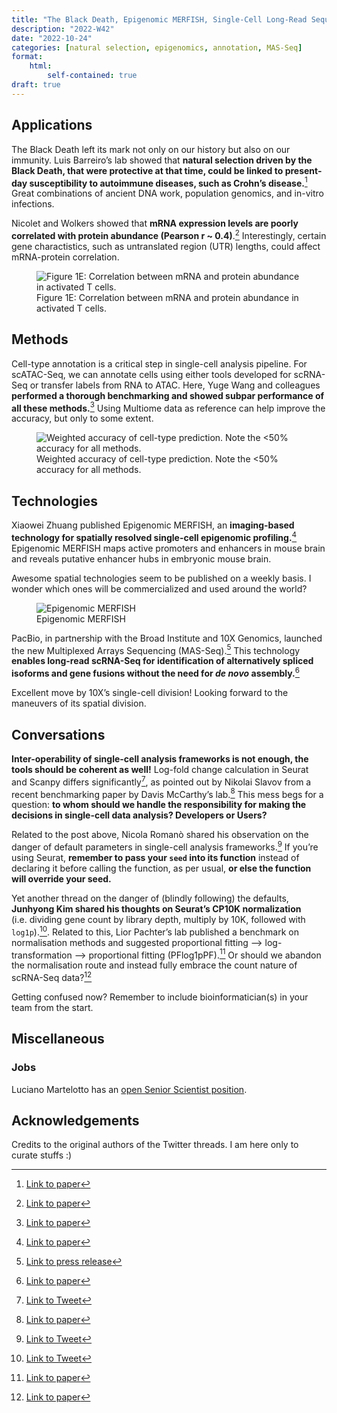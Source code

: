 ```yaml
---
title: "The Black Death, Epigenomic MERFISH, Single-Cell Long-Read Sequencing, Be Mindful of the Defaults, and more"
description: "2022-W42"
date: "2022-10-24"
categories: [natural selection, epigenomics, annotation, MAS-Seq]
format:
    html:
        self-contained: true
draft: true
---
```


## Applications

The Black Death left its mark not only on our history but also on our immunity. Luis Barreiro's lab showed that **natural selection driven by the Black Death, that were protective at that time, could be linked to present-day susceptibility to autoimmune diseases, such as Crohn's disease.**[^1] Great combinations of ancient DNA work, population genomics, and in-vitro infections.
	
[^1]: <a href= https://www.nature.com/articles/s41586-022-05349-x#Fig3">Link to paper</a>

Nicolet and Wolkers showed that **mRNA expression levels are poorly correlated with protein abundance (Pearson r \~ 0.4)**.[^2] Interestingly, certain gene charactistics, such as untranslated region (UTR) lengths, could affect mRNA-protein correlation.

[^2]: <a href=https://journals.plos.org/plosone/article?id=10.1371/journal.pone.0276294#sec015>Link to paper</a>

::: column-margin
![Figure 1E: Correlation between mRNA and protein abundance in activated T cells.](images/paste-CA6B1DB9.png)
:::

## Methods

Cell-type annotation is a critical step in single-cell analysis pipeline. For scATAC-Seq, we can annotate cells using either tools developed for scRNA-Seq or transfer labels from RNA to ATAC. Here, Yuge Wang and colleagues **performed a thorough benchmarking and showed subpar performance of all these methods.**[^3] Using Multiome data as reference can help improve the accuracy, but only to some extent.

[^3]: <a href=https://www.biorxiv.org/content/10.1101/2022.10.05.511014v1>Link to paper</a>

::: column-margin
![Weighted accuracy of cell-type prediction. Note the \<50% accuracy for all methods.](images/paste-F0EF8E4B.png)
:::

## Technologies

Xiaowei Zhuang published Epigenomic MERFISH, an **imaging-based technology for spatially resolved single-cell epigenomic profiling.**[^4] Epigenomic MERFISH maps active promoters and enhancers in mouse brain and reveals putative enhancer hubs in embryonic mouse brain.

[^4]: <a href=https://www.cell.com/action/showPdf?pii=S0092-8674%2822%2901254-5>Link to paper</a>

::: column-margin
Awesome spatial technologies seem to be published on a weekly basis. I wonder which ones will be commercialized and used around the world?
:::

![Epigenomic MERFISH](images/paste-3CE397CB.png)

PacBio, in partnership with the Broad Institute and 10X Genomics, launched the new Multiplexed Arrays Sequencing (MAS-Seq).[^5] This technology **enables long-read scRNA-Seq for identification of alternatively spliced isoforms and gene fusions without the need for *de novo* assembly.**[^6]

[^5]: <a href=https://www.pacb.com/press_releases/pacbio-launches-single-cell-transcriptome-solution-ushering-in-a-new-era-of-rna-discovery/>Link to press release</a>

[^6]: <a href=https://www.biorxiv.org/content/10.1101/2021.10.01.462818v1>Link to paper</a>

::: column-margin
Excellent move by 10X's single-cell division! Looking forward to the maneuvers of its spatial division.
:::

## Conversations

**Inter-operability of single-cell analysis frameworks is not enough, the tools should be coherent as well!** Log-fold change calculation in Seurat and Scanpy differs significantly[^7], as pointed out by Nikolai Slavov from a recent benchmarking paper by Davis McCarthy's lab.[^8] This mess begs for a question: **to whom should we handle the responsibility for making the decisions in single-cell data analysis? Developers or Users?**

[^7]: <a href=https://twitter.com/slavov_n/status/1582347828818456576>Link to Tweet</a>

[^8]: <a href=https://www.biorxiv.org/content/10.1101/2022.05.09.490241v2>Link to paper</a>

Related to the post above, Nicola Romanò shared his observation on the danger of default parameters in single-cell analysis frameworks.[^9] If you're using Seurat, **remember to pass your `seed` into its function** instead of declaring it before calling the function, as per usual, **or else the function will override your seed.**

[^9]: <a href= https://twitter.com/*nicoromano*/status/1582276701874098176>Link to Tweet</a>

Yet another thread on the danger of (blindly following) the defaults, **Junhyong Kim shared his thoughts on Seurat's CP10K normalization** (i.e. dividing gene count by library depth, multiply by 10K, followed with `log1p`).[^10]. Related to this, Lior Pachter's lab published a benchmark on normalisation methods and suggested proportional fitting --\> log-transformation --\> proportional fitting (PFlog1pPF).[^11] Or should we abandon the normalisation route and instead fully embrace the count nature of scRNA-Seq data?[^12]

[^10]: <a href=https://twitter.com/JunhyongKim/status/1582421723286106112>Link to Tweet</a>

[^11]: <a href= https://www.biorxiv.org/content/10.1101/2022.05.06.490859v1>Link to paper</a>

[^12]: <a href=https://www.biorxiv.org/content/10.1101/2022.06.01.494334v1.full>Link to paper</a>

::: column-margin
Getting confused now? Remember to include bioinformatician(s) in your team from the start.
:::

## Miscellaneous

### Jobs

Luciano Martelotto has an [open Senior Scientist position](https://www.seek.com.au/job/58876017?savedSearchID=bcd60b5c-7ce8-11e9-8e48-8f51da720424).

## Acknowledgements {.appendix}

Credits to the original authors of the Twitter threads. I am here only to curate stuffs :)
